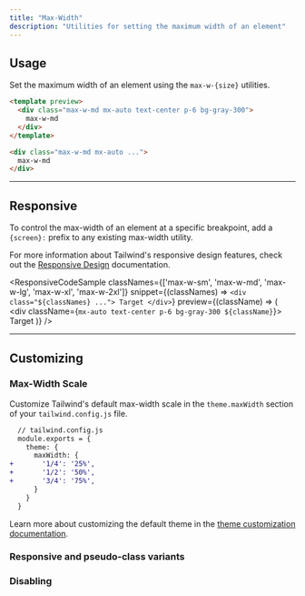 ```yaml
---
title: "Max-Width"
description: "Utilities for setting the maximum width of an element"
---
```





## Usage

Set the maximum width of an element using the `max-w-{size}` utilities.

```html
<template preview>
  <div class="max-w-md mx-auto text-center p-6 bg-gray-300">
    max-w-md
  </div>
</template>

<div class="max-w-md mx-auto ...">
  max-w-md
</div>
```

---

## Responsive

To control the max-width of an element at a specific breakpoint, add a `{screen}:` prefix to any existing max-width utility.

For more information about Tailwind's responsive design features, check out the [Responsive Design](/docs/responsive-design) documentation.

<ResponsiveCodeSample
  classNames={['max-w-sm', 'max-w-md', 'max-w-lg', 'max-w-xl', 'max-w-2xl']}
  snippet={(classNames) => `
    <div class="${classNames} ...">
      Target
    </div>
  `}
  preview={(className) => (
    <div className={`mx-auto text-center p-6 bg-gray-300 ${className}`}>
      Target
    </div>
  )}
/>

---

## Customizing

### Max-Width Scale

Customize Tailwind's default max-width scale in the `theme.maxWidth` section of your `tailwind.config.js` file.

```diff
  // tailwind.config.js
  module.exports = {
    theme: {
      maxWidth: {
+       '1/4': '25%',
+       '1/2': '50%',
+       '3/4': '75%',
      }
    }
  }
```

Learn more about customizing the default theme in the [theme customization documentation](/docs/theme#customizing-the-default-theme).

### Responsive and pseudo-class variants

<Variants plugin="maxWidth" name="max-width" />

### Disabling

<Disabling plugin="maxWidth" name="max-width" />
